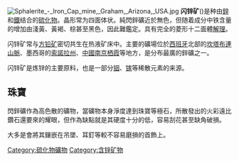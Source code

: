 {{Multiple issues|
{{Expand language|1=en|time=2022-05-18T13:41:30+00:00}}
{{Unreferenced|time=2022-05-18T13:41:30+00:00}}
}}
{{NoteTA|G1=Chemistry}}
{{Infobox mineral
| name        = 闪锌矿
| category    = 硫化物
| boxwidth    = 
| boxbgcolor  = 
| image       = Sphalerite - Creede, Mineral County, Colorado, USA.jpg
| imagesize   = 
| caption     = 
| formula     = [[硫化锌|ZnS]]
| molweight   = 
| color       = 淡黄、棕、褐、黑色
| habit       = 
| system      = [[等轴晶系|等轴晶系]]
| twinning    = 
| cleavage    = 
| fracture    = 
| mohs        = 3–4
| luster      = 树脂到半金属  金刚石光泽
| refractive  = 
| opticalprop = 
| birefringence = 
| pleochroism = 
| streak      = 白色至褐色
| gravity     = 3.9–4.2
| density     = 
| melt        = 
| fusibility  = 
| diagnostic  = 
| solubility  = 
| diaphaneity = 透明至半透明
| other       = 
| var1 = 
}}

[[File:Sphalerite_-_Iron_Cap_mine,_Graham,_Arizona,_USA.jpg|thumb]]
'''闪锌矿'''({{lang-en|Sphalerite}})是种由[[鋅|鋅]]和[[鐵|鐵]]结合的[[硫化物|硫化物]]。晶形常为四面体状。純閃鋅礦近於無色，但随着成分中铁含量的增加由淺黃、黃褐、棕甚至黑色，因此難鑑定。具有完全的菱形十二面體[[解理|解理]]。

闪锌矿常与[[方铅矿|方铅矿]]密切共生在热液矿床中。主要的礦場位於[[西班牙|西班牙]]北部的[[坎塔布連山脈|坎塔布連山脈]]、墨西哥的[[索諾拉州|索諾拉州]]、[[中國|中國]][[南京|南京]][[栖霞|栖霞]]等地方，是分布最廣的鋅礦之一。

闪锌矿是炼锌的主要原料，也是一部分[[铟|铟]]、[[镓|镓]]等稀散元素的来源。

== 珠寶 ==
閃鋅礦作為高色散的礦物，當礦物本身淨度達到珠寶等極石，所散發出的火彩遠比鑽石還要來的耀眼，但作為缺點就是其硬度十分的低，容易刮花甚至缺角破損。

大多是會將其鑲嵌在吊墜、耳釘等較不容易磨損的首飾上。


{{礦物小作品}}
[[Category:硫化物礦物|Category:硫化物礦物]]
[[Category:含锌矿物|Category:含锌矿物]]